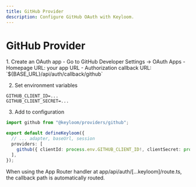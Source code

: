 ```yaml
---
title: GitHub Provider
description: Configure GitHub OAuth with Keyloom.
---
```



# GitHub Provider

<Steps>
1. Create an OAuth app
- Go to GitHub Developer Settings → OAuth Apps
- Homepage URL: your app URL
- Authorization callback URL: `${BASE_URL}/api/auth/callback/github`

2. Set environment variables
```env
GITHUB_CLIENT_ID=...
GITHUB_CLIENT_SECRET=...
```

3. Add to configuration
```ts title="keyloom.config.ts"
import github from "@keyloom/providers/github";

export default defineKeyloom({
  // ... adapter, baseUrl, session
  providers: [
    github({ clientId: process.env.GITHUB_CLIENT_ID!, clientSecret: process.env.GITHUB_CLIENT_SECRET! }),
  ],
});
```
</Steps>

<Callout>
When using the App Router handler at app/api/auth/[...keyloom]/route.ts, the callback path is automatically routed.
</Callout>

